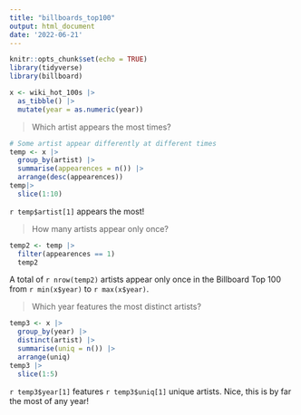 ```yaml
---
title: "billboards_top100"
output: html_document
date: '2022-06-21'
---
```


```r
knitr::opts_chunk$set(echo = TRUE)
library(tidyverse)
library(billboard)
```

```r
x <- wiki_hot_100s |>
  as_tibble() |>
  mutate(year = as.numeric(year))
```

> Which artist appears the most times?

```r
# Some artist appear differently at different times
temp <- x |> 
  group_by(artist) |> 
  summarise(appearences = n()) |> 
  arrange(desc(appearences))
temp|>
  slice(1:10)
```
`r temp$artist[1]` appears the most! 

> How many artists appear only once?

```r
temp2 <- temp |>
  filter(appearences == 1)
  temp2
```

A total of `r nrow(temp2)` artists appear only once in the Billboard Top 100 from `r min(x$year)` to `r max(x$year)`.


> Which year features the most distinct artists? 

```r
temp3 <- x |> 
  group_by(year) |> 
  distinct(artist) |> 
  summarise(uniq = n()) |> 
  arrange(uniq)
temp3 |>
  slice(1:5)
```
`r temp3$year[1]` features `r temp3$uniq[1]` unique artists. Nice, this is by far the most of any year!
